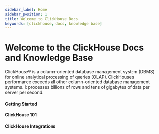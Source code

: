 ```yaml
---
sidebar_label: Home
sidebar_position: 1
title: Welcome to ClickHouse Docs
keywords: [clickhouse, docs, knowledge base]
---
```





# <span class="gradient_title">Welcome</span> to the ClickHouse Docs and Knowledge Base

ClickHouse® is a column-oriented database management system (DBMS) for online analytical processing of queries (OLAP). ClickHouse’s performance exceeds all other column-oriented database management systems. It processes billions of rows and tens of gigabytes of data per server per second.

<VideoContainer path='https://player.vimeo.com/video/756877867?h=c58e171729' />

#### Getting Started

<TwoColumnList items={LinksDeployment} />

<HorizontalDivide />

#### ClickHouse 101

<TwoColumnList items={Links101} />

<HorizontalDivide />

#### ClickHouse Integrations
<ViewAllLink link_text='View all ->' link_url='/docs/en/integrations/' />

<div className='horizontal-grid'>
	<ClickableSquare title='aws' url='/docs/en/integrations/s3/s3-intro/' />
	<ClickableSquare title='airbyte' url='/docs/en/integrations/airbyte-and-clickhouse/' />
	<ClickableSquare title='dbt' url='/docs/en/integrations/dbt/dbt-intro/' />
	<ClickableSquare title='deepnote' url='/docs/en/integrations/deepnote/' />
	<ClickableSquare title='go' url='https://github.com/clickhouse/clickHouse-go/' />
	<ClickableSquare title='grafana' url='/docs/en/connect-a-ui/grafana-and-clickhouse/' />
	<ClickableSquare title='kafka' url='/docs/en/integrations/kafka/intro/' />
	<ClickableSquare title='superset' url='/docs/en/connect-a-ui/superset-and-clickhouse/' />
	<ClickableSquare title='zing' url='/docs/en/integrations/zingdata/' />
</div>

